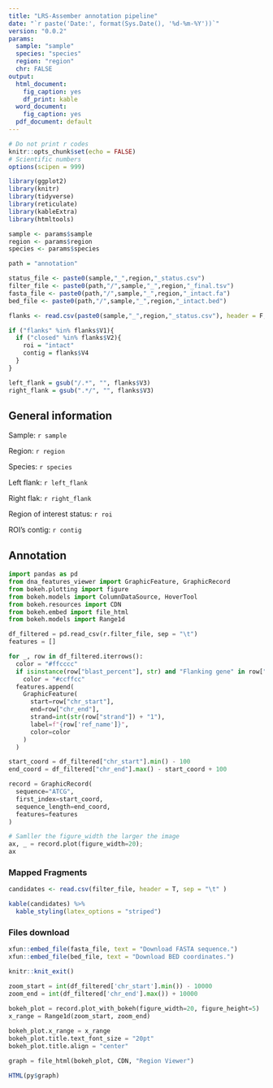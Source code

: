 ```yaml
---
title: "LRS-Assember annotation pipeline"
date: "`r paste('Date:', format(Sys.Date(), '%d-%m-%Y'))`"
version: "0.0.2"
params:
  sample: "sample"
  species: "species"
  region: "region"
  chr: FALSE
output:
  html_document:
    fig_caption: yes
    df_print: kable
  word_document:
    fig_caption: yes
  pdf_document: default
---
```


```r
# Do not print r codes
knitr::opts_chunk$set(echo = FALSE)
# Scientific numbers
options(scipen = 999)

library(ggplot2)
library(knitr)
library(tidyverse)
library(reticulate)
library(kableExtra)
library(htmltools)
```

```r
sample <- params$sample
region <- params$region
species <- params$species

```

```r
path = "annotation"
```

```r

status_file <- paste0(sample,"_",region,"_status.csv")
filter_file <- paste0(path,"/",sample,"_",region,"_final.tsv")
fasta_file <- paste0(path,"/",sample,"_",region,"_intact.fa")
bed_file <- paste0(path,"/",sample,"_",region,"_intact.bed")
```


```r

flanks <- read.csv(paste0(sample,"_",region,"_status.csv"), header = F, sep = "\t")

if ("flanks" %in% flanks$V1){
  if ("closed" %in% flanks$V2){
    roi = "intact"
    contig = flanks$V4
  }
}

left_flank = gsub("/.*", "", flanks$V3)
right_flank = gsub(".*/", "", flanks$V3)
```

## General information

Sample: `r sample`

Region: `r region`

Species: `r species`

Left flank: `r left_flank`

Right flak: `r right_flank`

Region of interest status: `r roi`

ROI's contig: `r contig`

## Annotation

```python
import pandas as pd
from dna_features_viewer import GraphicFeature, GraphicRecord
from bokeh.plotting import figure
from bokeh.models import ColumnDataSource, HoverTool
from bokeh.resources import CDN
from bokeh.embed import file_html
from bokeh.models import Range1d

df_filtered = pd.read_csv(r.filter_file, sep = "\t")
features = []

for _, row in df_filtered.iterrows():
  color = "#ffcccc" 
  if isinstance(row["blast_percent"], str) and "Flanking gene" in row["blast_percent"]:
    color = "#ccffcc"
  features.append(
    GraphicFeature(
      start=row["chr_start"],
      end=row["chr_end"],
      strand=int(str(row["strand"]) + "1"),
      label=f"{row['ref_name']}",
      color=color
    )
  )

start_coord = df_filtered["chr_start"].min() - 100
end_coord = df_filtered["chr_end"].max() - start_coord + 100

record = GraphicRecord(
  sequence="ATCG",
  first_index=start_coord,
  sequence_length=end_coord,
  features=features
)

# Samller the figure_width the larger the image
ax, _ = record.plot(figure_width=20);
ax

```

### Mapped Fragments

```r

candidates <- read.csv(filter_file, header = T, sep = "\t" )

kable(candidates) %>%
  kable_styling(latex_options = "striped")
```


### Files download

```r
xfun::embed_file(fasta_file, text = "Download FASTA sequence.")
xfun::embed_file(bed_file, text = "Download BED coordinates.")
```

```r
knitr::knit_exit()
```



```python

zoom_start = int(df_filtered['chr_start'].min()) - 10000
zoom_end = int(df_filtered['chr_end'].max()) + 10000
        
bokeh_plot = record.plot_with_bokeh(figure_width=20, figure_height=5)
x_range = Range1d(zoom_start, zoom_end)

bokeh_plot.x_range = x_range
bokeh_plot.title.text_font_size = "20pt"
bokeh_plot.title.align = "center"

graph = file_html(bokeh_plot, CDN, "Region Viewer")

```


```r
HTML(py$graph)
```